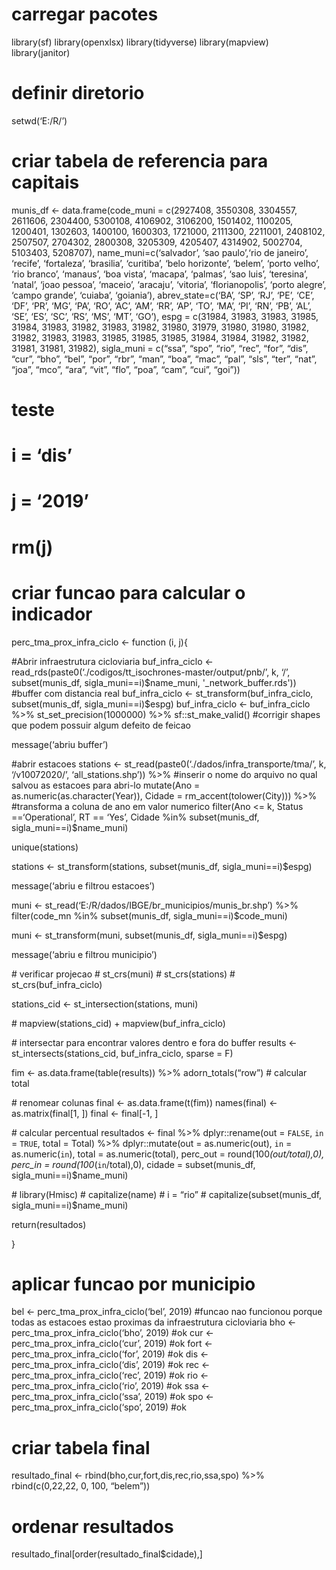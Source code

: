 # carregar pacotes
library(sf)
library(openxlsx)
library(tidyverse)
library(mapview)
library(janitor)

# definir diretorio
setwd('E:/R/')

# criar tabela de referencia para capitais
munis_df <- data.frame(code_muni = c(2927408, 3550308, 3304557, 2611606, 2304400, 5300108, 4106902,
                                     3106200, 1501402, 1100205, 1200401, 1302603, 1400100, 1600303, 
                                     1721000, 2111300, 2211001, 2408102, 2507507, 2704302, 2800308,
                                     3205309, 4205407, 4314902, 5002704, 5103403, 5208707),
                       name_muni=c('salvador', 'sao paulo','rio de janeiro', 'recife',
                                   'fortaleza', 'brasilia', 'curitiba', 
                                   'belo horizonte', 'belem', 'porto velho', 'rio branco', 
                                   'manaus', 'boa vista', 'macapa', 'palmas', 'sao luis',
                                   'teresina', 'natal', 'joao pessoa', 'maceio', 'aracaju', 
                                   'vitoria', 'florianopolis', 'porto alegre', 'campo grande', 
                                   'cuiaba', 'goiania'),
                       abrev_state=c('BA', 'SP', 'RJ', 'PE', 'CE', 'DF', 'PR', 'MG', 'PA', 'RO',
                                     'AC', 'AM', 'RR', 'AP', 'TO', 'MA', 'PI', 'RN', 'PB', 'AL',
                                     'SE', 'ES', 'SC', 'RS', 'MS', 'MT', 'GO'), 
                       espg = c(31984, 31983, 31983, 31985, 31984, 31983, 31982, 31983, 31982, 
                                31980, 31979, 31980, 31980, 31982, 31982, 31983, 31983,
                                31985, 31985, 31985, 31984, 31984, 31982, 31982, 31981,
                                31981, 31982),
                       sigla_muni = c("ssa", "spo", "rio", "rec", "for", "dis", "cur", 
                                      "bho", "bel", "por", "rbr", "man", "boa", "mac", 
                                      "pal", "sls", "ter", "nat", "joa", "mco", "ara", 
                                      "vit", "flo", "poa", "cam", "cui", "goi"))

# teste
# i  = 'dis'
# j = '2019'
# rm(j)


# criar funcao para calcular o indicador

perc_tma_prox_infra_ciclo <- function (i, j){
  
  #Abrir infraestrutura cicloviaria
  buf_infra_ciclo <- read_rds(paste0('./codigos/tt_isochrones-master/output/pnb/', k, '/', subset(munis_df, sigla_muni==i)$name_muni, '_network_buffer.rds'))   #buffer com distancia real
  buf_infra_ciclo <- st_transform(buf_infra_ciclo,  subset(munis_df, sigla_muni==i)$espg)
  buf_infra_ciclo <- buf_infra_ciclo %>% st_set_precision(1000000) %>% sf::st_make_valid() #corrigir shapes que podem possuir algum defeito de feicao
  
  message('abriu buffer')
  
  #abrir estacoes
  stations <- st_read(paste0('./dados/infra_transporte/tma/', k, '/v10072020/', 'all_stations.shp')) %>% #inserir o nome do arquivo no qual salvou as estacoes para abri-lo
    mutate(Ano = as.numeric(as.character(Year)),
           Cidade = rm_accent(tolower(City))) %>% #transforma a coluna de ano em valor numerico
    filter(Ano <= k, Status =='Operational', RT == 'Yes', Cidade %in% subset(munis_df, sigla_muni==i)$name_muni)
  
  unique(stations)
  
  stations <- st_transform(stations, subset(munis_df, sigla_muni==i)$espg)
  
  message('abriu e filtrou estacoes')
  
  muni <- st_read('E:/R/dados/IBGE/br_municipios/munis_br.shp') %>%
    filter(code_mn %in% subset(munis_df, sigla_muni==i)$code_muni) 
  
  muni <- st_transform(muni, subset(munis_df, sigla_muni==i)$espg)
  
  message('abriu e filtrou municipio')
  
  # verificar projecao
  # st_crs(muni)
  # st_crs(stations)
  # st_crs(buf_infra_ciclo)
  
  stations_cid <- st_intersection(stations, muni)
  
  # mapview(stations_cid) + mapview(buf_infra_ciclo)
  
  # intersectar para encontrar valores dentro e fora do buffer
  results <- st_intersects(stations_cid, buf_infra_ciclo, sparse = F)
  
  fim <- as.data.frame(table(results)) %>% adorn_totals("row") # calcular total
  
  # renomear colunas
  final <- as.data.frame(t(fim)) 
  names(final) <- as.matrix(final[1, ])
  final <- final[-1, ]
  
  # calcular percentual
  resultados <- final %>% 
    dplyr::rename(out = `FALSE`, `in` = `TRUE`, total = Total) %>%
    dplyr::mutate(out = as.numeric(out), `in` = as.numeric(`in`), total = as.numeric(total), 
                  perc_out = round(100*(out/total),0),
                  perc_in = round(100*(`in`/total),0), 
                  cidade = subset(munis_df, sigla_muni==i)$name_muni)
  
  
  # library(Hmisc)
  # capitalize(name)
  # i = "rio"
  # capitalize(subset(munis_df, sigla_muni==i)$name_muni)
  
  return(resultados)
  
  
}

# aplicar funcao por municipio
bel <- perc_tma_prox_infra_ciclo('bel', 2019)  #funcao nao funcionou porque todas as estacoes estao proximas da infraestrutura cicloviaria
bho <- perc_tma_prox_infra_ciclo('bho', 2019)  #ok
cur <- perc_tma_prox_infra_ciclo('cur', 2019)  #ok
fort <- perc_tma_prox_infra_ciclo('for', 2019) #ok
dis <- perc_tma_prox_infra_ciclo('dis', 2019)  #ok
rec <- perc_tma_prox_infra_ciclo('rec', 2019)  #ok
rio <- perc_tma_prox_infra_ciclo('rio', 2019)  #ok
ssa <- perc_tma_prox_infra_ciclo('ssa', 2019)  #ok
spo <- perc_tma_prox_infra_ciclo('spo', 2019)  #ok


# criar tabela final 
resultado_final <- rbind(bho,cur,fort,dis,rec,rio,ssa,spo) %>%
  rbind(c(0,22,22, 0, 100, "belem"))

# ordenar resultados
resultado_final[order(resultado_final$cidade),]
